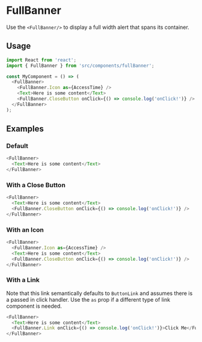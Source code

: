 # FullBanner

Use the `<FullBanner/>` to display a full width alert that spans its container.

## Usage

```js
import React from 'react';
import { FullBanner } from 'src/components/fullBanner';

const MyComponent = () => (
  <FullBanner>
    <FullBanner.Icon as={AccessTime} />
    <Text>Here is some content</Text>
    <FullBanner.CloseButton onClick={() => console.log('onClick!')} />
  </FullBanner>
);
```

## Examples

### Default

```js
<FullBanner>
  <Text>Here is some content</Text>
</FullBanner>
```

### With a Close Button

```js
<FullBanner>
  <Text>Here is some content</Text>
  <FullBanner.CloseButton onClick={() => console.log('onClick!')} />
</FullBanner>
```

### With an Icon

```js
<FullBanner>
  <FullBanner.Icon as={AccessTime} />
  <Text>Here is some content</Text>
  <FullBanner.CloseButton onClick={() => console.log('onClick!')} />
</FullBanner>
```

### With a Link

Note that this link semantically defaults to `ButtonLink` and assumes there is a passed in click
handler. Use the `as` prop if a different type of link component is needed.

```js
<FullBanner>
  <Text>Here is some content</Text>
  <FullBanner.Link onClick={() => console.log('onClick!')}>Click Me</FullBanner.Link>
</FullBanner>
```
